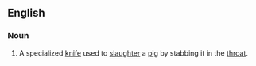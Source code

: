 ==English==

===Noun===
{{infl|en|noun|head=[[pig]] [[sticker]]}}

# A specialized [[knife]] used to [[slaughter]] a [[pig]] by stabbing it in the [[throat]].